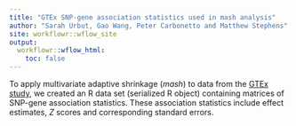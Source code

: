 ```yaml
---
title: "GTEx SNP-gene association statistics used in mash analysis"
author: "Sarah Urbut, Gao Wang, Peter Carbonetto and Matthew Stephens"
site: workflowr::wflow_site
output:
  workflowr::wflow_html:
    toc: false
---
```


To apply multivariate adaptive shrinkage (*mash*) to data from the
[GTEx study][gtex], we created an R data set (serialized R object)
containing matrices of SNP-gene association statistics. These
association statistics include effect estimates, *Z* scores and
corresponding standard errors.

[gtex]: http://gtexportal.org
